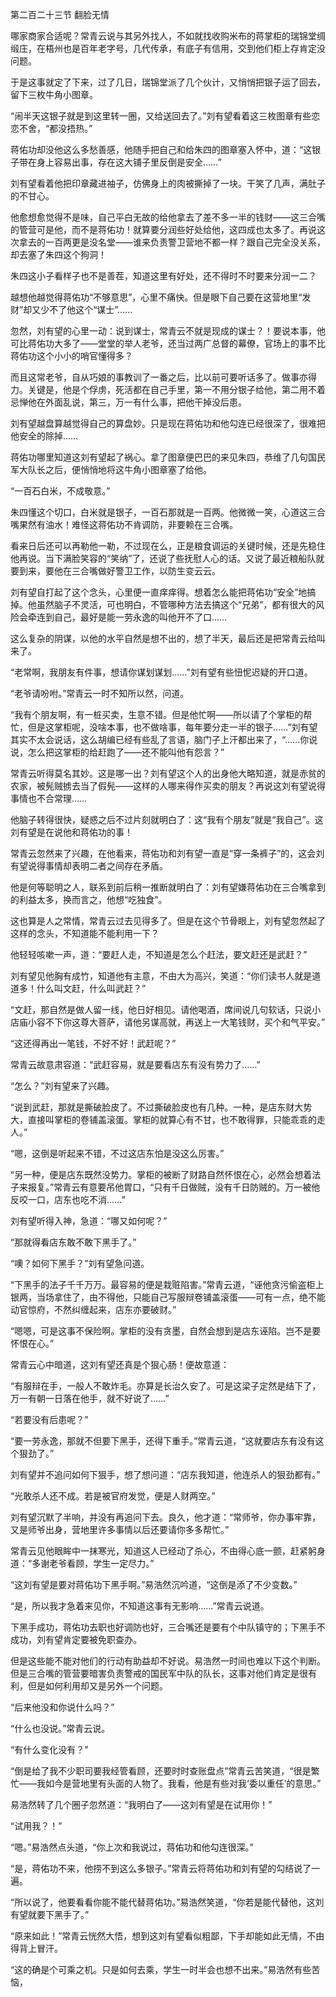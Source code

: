 

第二百二十三节 翻脸无情

哪家商家合适呢？常青云说与其另外找人，不如就找收购米布的蒋掌柜的瑞锦堂绸缎庄，在梧州也是百年老字号，几代传承，有底子有信用，交到他们柜上存肯定没问题。

于是这事就定了下来，过了几日，瑞锦堂派了几个伙计，又悄悄把银子运了回去，留下三枚牛角小图章。

“闹半天这银子就是到这里转一圈，又给送回去了。”刘有望看着这三枚图章有些恋恋不舍，“都没捂热。”

蒋佑功却没他这么多愁善感，他随手把自己和给朱四的图章塞入怀中，道：“这银子带在身上容易出事，存在这大铺子里反倒是安全……”

刘有望看着他把印章藏进袖子，仿佛身上的肉被撕掉了一块。干笑了几声，满肚子的不甘心。

他愈想愈觉得不是味，自己平白无故的给他拿去了差不多一半的钱财――这三合嘴的管营可是他，而不是蒋佑功！就算要分润些好处给他，这四成也太多了。再说这次拿去的一百两更是没名堂――谁来负责警卫营地不都一样？跟自己完全没关系，却去塞了朱四这个狗洞！

朱四这小子看样子也不是善茬，知道这里有好处，还不得时不时要来分润一二？

越想他越觉得蒋佑功“不够意思”，心里不痛快。但是眼下自己要在这营地里“发财”却又少不了他这个“谋士”……

忽然，刘有望的心里一动：说到谋士，常青云不就是现成的谋士？！要说本事，他可比蒋佑功大多了――堂堂的举人老爷，还当过两广总督的幕僚，官场上的事不比蒋佑功这个小小的哨官懂得多？

而且这常老爷，自从巧娘的事教训了一番之后，比以前可要听话多了。做事亦得力。关键是，他是个俘虏，死活都在自己手里，第一不用分银子给他，第二用不着忌惮他在外面乱说，第三，万一有什么事，把他干掉没后患。

刘有望越盘算越觉得自己的算盘妙。只是现在蒋佑功和他勾连已经很深了，很难把他安全的除掉……

蒋佑功哪里知道这刘有望起了祸心。拿了图章便巴巴的来见朱四，恭维了几句国民军大队长之后，便悄悄地将这牛角小图章塞了给他。

“一百石白米，不成敬意。”

朱四懂这个切口，白米就是银子，一百石那就是一百两。他微微一笑，心道这三合嘴果然有油水！难怪这蒋佑功不肯调防，非要赖在三合嘴。

看来日后还可以再勒他一勒，不过现在么，正是粮食调运的关键时候，还是先稳住他再说。当下满脸笑容的“笑纳”了，还说了些抚慰人心的话。又说了最近粮船队就要到来，要他在三合嘴做好警卫工作，以防生变云云。

刘有望自打起了这个念头，心里便一直痒痒得。想着怎么能把蒋佑功“安全”地搞掉。他虽然脑子不灵活，可也明白，不管哪种方法去搞这个“兄弟”，都有很大的风险会牵连到自己，最好是能一劳永逸的叫他开不了口……

这么复杂的阴谋，以他的水平自然是想不出的，想了半天，最后还是把常青云给叫来了。

“老常啊，我朋友有件事，想请你谋划谋划……”刘有望有些忸怩迟疑的开口道。

“老爷请吩咐。”常青云一时不知所以然，问道。

“我有个朋友啊，有一桩买卖，生意不错。但是他忙啊――所以请了个掌柜的帮忙，但是这掌柜呢，没啥本事，也不做啥事，每年要分走一半的银子……”刘有望其实不太会说话，这么胡编已经有些乱了言语，脑门子上汗都出来了，“……你说说，怎么把这掌柜的给赶跑了――还不能叫他有怨言？”

常青云听得莫名其妙。这是哪一出？刘有望这个人的出身他大略知道，就是赤贫的农家，被髡贼掳去当了假髡――这样的人哪来得作买卖的朋友？再说这刘有望说得事情也不合常理……

他脑子转得很快，疑惑之后不过片刻就明白了：这“我有个朋友”就是“我自己”。这刘有望是在说他和蒋佑功的事！

常青云忽然来了兴趣，在他看来，蒋佑功和刘有望一直是“穿一条裤子”的，这会刘有望说得事情却表明二者之间存在矛盾。

他是何等聪明之人，联系到前后稍一推断就明白了：刘有望嫌蒋佑功在三合嘴拿到的利益太多，换而言之，他想“吃独食”。

这也算是人之常情，常青云过去见得多了。但是在这个节骨眼上，刘有望忽然起了这样的念头，不知道能不能利用一下？

他轻轻咳嗽一声，道：“要赶人走，不知道是怎么个赶法，要文赶还是武赶？”

刘有望见他胸有成竹，知道他有主意，不由大为高兴，笑道：“你们读书人就是道道多！什么叫文赶，什么叫武赶？”

“文赶，那自然是做人留一线，他日好相见。请他喝酒，席间说几句软话，只说小店庙小容不下你这尊大菩萨，请他另谋高就，再送上一大笔钱财，买个和气平安。”

“这还得再出一笔钱，不好不好！武赶呢？”

常青云故意肃容道：“武赶容易，就是要看店东有没有势力了……”

“怎么？”刘有望来了兴趣。

“说到武赶，那就是撕破脸皮了。不过撕破脸皮也有几种。一种，是店东财大势大，直接叫掌柜的卷铺盖滚蛋。掌柜的就算心有不甘，也不敢得罪，只能乖乖的走人。”

“嗯，这倒是听起来不错，不过这店东怕是没这么厉害。”

“另一种，便是店东既然没势力。掌柜的被断了财路自然怀恨在心，必然会想着法子来报复。”常青云有意要吊他胃口，“只有千日做贼，没有千日防贼的。万一被他反咬一口，店东也吃不消……”

刘有望听得入神，急道：“哪又如何呢？”

“那就得看店东敢不敢下黑手了。”

“噢？如何下黑手？”刘有望急问道。

“下黑手的法子千千万万。最容易的便是栽赃陷害。”常青云道，“诬他贪污偷盗柜上银两，当场拿住了，由不得他，只能自己写服辩卷铺盖滚蛋――可有一点，绝不能动官惊府，不然纠缠起来，店东亦要破财。”

“嗯嗯，可是这事不保险啊。掌柜的没有贪墨，自然会想到是店东诬陷。岂不是要怀恨在心。”

常青云心中暗道，这刘有望还真是个狠心肠！便故意道：

“有服辩在手，一般人不敢炸毛。亦算是长治久安了。可是这梁子定然是结下了，万一有朝一日落在他手，就不好说了……”

“若要没有后患呢？”

“要一劳永逸，那就不但要下黑手，还得下重手。”常青云道，“这就要店东有没有这个狠劲了。”

刘有望并不追问如何下狠手，想了想问道：“店东我知道，他连杀人的狠劲都有。”

“光敢杀人还不成。若是被官府发觉，便是人财两空。”

刘有望沉默了半响，并没有再追问下去。良久，他才道：“常师爷，你办事牢靠，又是师爷出身，营地里许多事情以后还要请你多多帮忙。”

常青云见他眼眸中一抹寒光，知道这人已经动了杀心，不由得心底一颤，赶紧躬身道：“多谢老爷看顾，学生一定尽力。”

“这刘有望是要对蒋佑功下黑手啊。”易浩然沉吟道，“这倒是添了不少变数。”

“是，所以我才急着来见你，不知道这事有无影响……”常青云说道。

下黑手成功，蒋佑功去职也好调防也好，三合嘴还是要有个中队镇守的；下黑手不成功，刘有望肯定要被免职查办。

但是这些能不能对他们的行动有助益却不好说。易浩然一时间也难以下这个判断。但是三合嘴的管营要暗害负责警戒的国民军中队的队长，这事对他们肯定是很有利，但是如何利用却又是另外一个问题。

“后来他没和你说什么吗？”

“什么也没说。”常青云说。

“有什么变化没有？”

“倒是给了我不少职司要我经管看顾，还要时时查账盘点”常青云苦笑道，“很是繁忙――我如今是营地里有头面的人物了。我看，他是有些对我‘委以重任’的意思。”

易浩然转了几个圈子忽然道：“我明白了――这刘有望是在试用你！”

“试用我？！”

“嗯。”易浩然点头道，“你上次和我说过，蒋佑功和他勾连很深。”

“是，蒋佑功不来，他捞不到这么多银子。”常青云将蒋佑功和刘有望的勾结说了一遍。

“所以说了，他要看看你能不能代替蒋佑功。”易浩然笑道，“你若是能代替他，这刘有望就要下黑手了。”

“原来如此！”常青云恍然大悟，想到这刘有望看似粗鄙，下手却能如此无情，不由得背上冒汗。

“这的确是个可乘之机。只是如何去乘，学生一时半会也想不出来。”易浩然有些苦恼，

